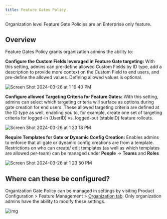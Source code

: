 ```yaml
---
title: Feature Gates Policy
---
```


<Info>
Organization level Feature Gate Policies are an Enterprise only feature.
</Info>

## Overview

Feature Gates Policy grants organization admins the ability to:

**Configure the Custom Fields leveraged in Feature Gate targeting:** With this setting, admins can pre-define allowed Custom Fields by ID type, add a description to provide more context on the Custom Field to end users, and pre-define the allowed values. Defining allowed values is optional.

<Frame>
  <img src="https://github.com/statsig-io/docs/assets/101903926/394b586d-22aa-45e9-96be-10ba2270c010" alt="Screen Shot 2024-03-26 at 1 19 40 PM" />
</Frame>


**Configure allowed Targeting Criteria for Feature Gates:** With this setting, admins can select which targeting criteria will surface as options during gate creation for end users. These allowed targeting criteria are defined at the ID type as well, enabling you to, for example, create one set of targeting criteria for logged-in (UserID) vs. logged-out (stableID) feature rollouts.

<Frame>
  <img src="https://github.com/statsig-io/docs/assets/101903926/e94ca308-49e3-422f-ad42-3647dc910773" alt="Screen Shot 2024-03-26 at 1 23 18 PM" />
</Frame>


**Require Templates for Gate or Dynamic Config Creation:** Enables admins to enforce that all gate or dynamic config creations are from a template. Restrictions on who can create/ edit templates (as well as which templates are allowed per-team) can be managed under **People** -> **Teams** and **Roles**
  
<Frame>
  <img src="https://github.com/statsig-io/docs/assets/101903926/db0a74d4-a92a-4ae8-a82c-8b8cd409b251" alt="Screen Shot 2024-03-26 at 1 23 50 PM" />
</Frame>

## Where can these be configured?

Organization Gate Policy can be managed in settings by visiting Product Configuration > Feature Management > [Organization tab](https://console.statsig.com/organization/settings). Only organization admins have the ability to modify these settings.

<Frame>
  <img src="/images/organization_policies/gates_policy_3.png" alt="img" />
</Frame>

